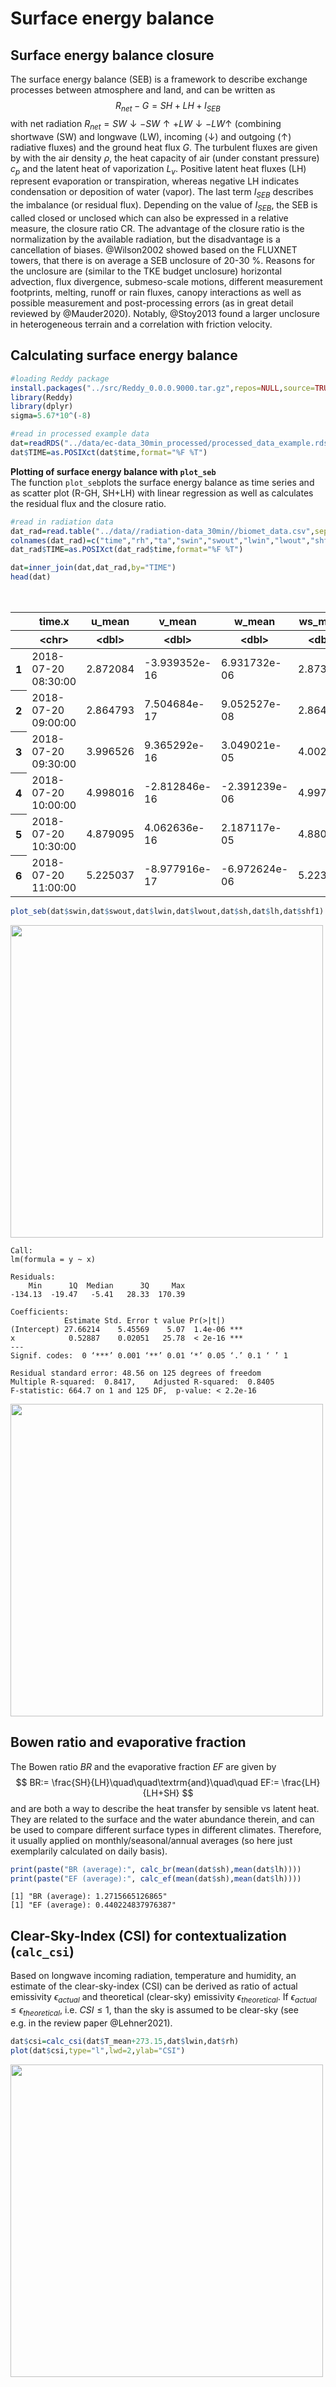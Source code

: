 # Surface energy balance

## Surface energy balance closure
The surface energy balance (SEB) is a framework to describe exchange processes between atmosphere and land, and can be written as
			$$
				R_{net} - G  = SH + LH + I_{SEB}			
			$$
with net radiation $R_{net} = SW\downarrow - SW\uparrow + LW\downarrow - LW\uparrow$ (combining shortwave (SW) and longwave (LW), incoming ($\downarrow$) and outgoing ($\uparrow$) radiative fluxes) and the ground heat flux $G$. The turbulent fluxes are given by
			\begin{align}
				SH = \rho c_p \overline{w'T'} \quad \textrm{  and  } \quad LH = \rho L_v \overline{w'q'}
			\end{align}
			with the air density $\rho$, the heat capacity of air (under constant pressure) $c_p$ and the latent heat of vaporization $L_v$.
			Positive latent heat fluxes (LH) represent evaporation or transpiration, whereas negative LH indicates condensation or deposition of water (vapor).
			The last term $I_{SEB}$ describes the imbalance (or residual flux). Depending on the value of $I_{SEB}$, the SEB is called closed or unclosed
			\begin{align}
				I_{SEB} \begin{cases}
					= 0 \rightarrow \textrm{closed} \\
					\ne 0 \rightarrow \textrm{unclosed}
				\end{cases}
			\quad \textrm{and} \quad
			CR := \frac{R_{net}-G}{SH+LH} \begin{cases}
				= 1 \rightarrow \textrm{closed} \\
				\ne 1 \rightarrow \textrm{unclosed},
			\end{cases}	
			\end{align}
			which can also be expressed in a relative measure, the closure ratio CR. The advantage of the closure ratio is the normalization by the available radiation, but the disadvantage is a cancellation of biases. @Wilson2002 showed based on the FLUXNET towers, that there is on average a SEB unclosure of 20-30 \%. Reasons for the unclosure are (similar to the TKE budget unclosure) horizontal advection, flux divergence, submeso-scale motions, different measurement footprints, melting, runoff or rain fluxes, canopy interactions as well as possible measurement and post-processing errors (as in great detail reviewed by @Mauder2020). Notably, @Stoy2013 found a larger unclosure in heterogeneous terrain and a correlation with friction velocity. 

## Calculating surface energy balance


```R
#loading Reddy package
install.packages("../src/Reddy_0.0.0.9000.tar.gz",repos=NULL,source=TRUE,quiet=TRUE)
library(Reddy)
library(dplyr)
sigma=5.67*10^(-8)

#read in processed example data
dat=readRDS("../data/ec-data_30min_processed/processed_data_example.rds")
dat$TIME=as.POSIXct(dat$time,format="%F %T")
```

**Plotting of surface energy balance with `plot_seb`** <br>
The function `plot_seb`plots the surface energy balance as time series and as scatter plot (R-GH, SH+LH) with linear regression as well as calculates the residual flux and the closure ratio.


```R
#read in radiation data
dat_rad=read.table("../data//radiation-data_30min//biomet_data.csv",sep=",",header=T)
colnames(dat_rad)=c("time","rh","ta","swin","swout","lwin","lwout","shf1","shf2")
dat_rad$TIME=as.POSIXct(dat_rad$time,format="%F %T")
```


```R
dat=inner_join(dat,dat_rad,by="TIME")
head(dat)
```


<table class="dataframe">
<caption>A data.frame: 6 × 40</caption>
<thead>
	<tr><th></th><th scope=col>time.x</th><th scope=col>u_mean</th><th scope=col>v_mean</th><th scope=col>w_mean</th><th scope=col>ws_mean</th><th scope=col>wd_mean</th><th scope=col>T_mean</th><th scope=col>h2o_mean</th><th scope=col>co2_mean</th><th scope=col>u_sd</th><th scope=col>⋯</th><th scope=col>TIME</th><th scope=col>time.y</th><th scope=col>rh</th><th scope=col>ta</th><th scope=col>swin</th><th scope=col>swout</th><th scope=col>lwin</th><th scope=col>lwout</th><th scope=col>shf1</th><th scope=col>shf2</th></tr>
	<tr><th></th><th scope=col>&lt;chr&gt;</th><th scope=col>&lt;dbl&gt;</th><th scope=col>&lt;dbl&gt;</th><th scope=col>&lt;dbl&gt;</th><th scope=col>&lt;dbl&gt;</th><th scope=col>&lt;dbl&gt;</th><th scope=col>&lt;dbl&gt;</th><th scope=col>&lt;dbl&gt;</th><th scope=col>&lt;dbl&gt;</th><th scope=col>&lt;dbl&gt;</th><th scope=col>⋯</th><th scope=col>&lt;dttm&gt;</th><th scope=col>&lt;chr&gt;</th><th scope=col>&lt;dbl&gt;</th><th scope=col>&lt;dbl&gt;</th><th scope=col>&lt;dbl&gt;</th><th scope=col>&lt;dbl&gt;</th><th scope=col>&lt;dbl&gt;</th><th scope=col>&lt;dbl&gt;</th><th scope=col>&lt;dbl&gt;</th><th scope=col>&lt;dbl&gt;</th></tr>
</thead>
<tbody>
	<tr><th scope=row>1</th><td>2018-07-20 08:30:00</td><td>2.872084</td><td>-3.939352e-16</td><td> 6.931732e-06</td><td>2.873170</td><td>-2.289284</td><td>15.86938</td><td>0.007254132</td><td>0.0006009614</td><td>1.062143</td><td>⋯</td><td>2018-07-20 08:30:00</td><td>2018-07-20 08:30:00</td><td>56.54792</td><td>16.28775</td><td>715.4410</td><td>105.7314</td><td>312.4243</td><td>458.7009</td><td>21.59691</td><td>1.682706</td></tr>
	<tr><th scope=row>2</th><td>2018-07-20 09:00:00</td><td>2.864793</td><td> 7.504684e-17</td><td> 9.052527e-08</td><td>2.864538</td><td>-2.326045</td><td>16.55190</td><td>0.007584267</td><td>0.0005978138</td><td>1.105122</td><td>⋯</td><td>2018-07-20 09:00:00</td><td>2018-07-20 09:00:00</td><td>54.34070</td><td>16.77433</td><td>756.2658</td><td>109.9171</td><td>319.3567</td><td>460.9099</td><td>26.81290</td><td>1.952374</td></tr>
	<tr><th scope=row>3</th><td>2018-07-20 09:30:00</td><td>3.996526</td><td> 9.365292e-16</td><td> 3.049021e-05</td><td>4.002522</td><td>-2.035397</td><td>17.05704</td><td>0.007472065</td><td>0.0005954894</td><td>1.409495</td><td>⋯</td><td>2018-07-20 09:30:00</td><td>2018-07-20 09:30:00</td><td>47.65451</td><td>17.40209</td><td>797.9751</td><td>112.8786</td><td>301.3082</td><td>463.2456</td><td>30.59997</td><td>2.139507</td></tr>
	<tr><th scope=row>4</th><td>2018-07-20 10:00:00</td><td>4.998016</td><td>-2.812846e-16</td><td>-2.391239e-06</td><td>4.997530</td><td>-1.977737</td><td>17.60447</td><td>0.006762097</td><td>0.0005953881</td><td>1.289326</td><td>⋯</td><td>2018-07-20 10:00:00</td><td>2018-07-20 10:00:00</td><td>36.98989</td><td>18.08719</td><td>809.7048</td><td>114.7406</td><td>295.6089</td><td>467.7517</td><td>33.01136</td><td>2.270067</td></tr>
	<tr><th scope=row>5</th><td>2018-07-20 10:30:00</td><td>4.879095</td><td> 4.062636e-16</td><td> 2.187117e-05</td><td>4.880696</td><td>-2.014489</td><td>18.08994</td><td>0.005410862</td><td>0.0005948927</td><td>1.469949</td><td>⋯</td><td>2018-07-20 10:30:00</td><td>2018-07-20 10:30:00</td><td>30.13753</td><td>18.32750</td><td>823.0150</td><td>117.3849</td><td>291.3130</td><td>469.1732</td><td>34.70869</td><td>2.299792</td></tr>
	<tr><th scope=row>6</th><td>2018-07-20 11:00:00</td><td>5.225037</td><td>-8.977916e-17</td><td>-6.972624e-06</td><td>5.223984</td><td>-2.261205</td><td>18.24207</td><td>0.004422858</td><td>0.0005954766</td><td>1.319227</td><td>⋯</td><td>2018-07-20 11:00:00</td><td>2018-07-20 11:00:00</td><td>25.45414</td><td>18.60887</td><td>827.8588</td><td>118.4659</td><td>288.2217</td><td>467.7229</td><td>34.78918</td><td>2.284315</td></tr>
</tbody>
</table>




```R
plot_seb(dat$swin,dat$swout,dat$lwin,dat$lwout,dat$sh,dat$lh,dat$shf1)
```


    
![](figures/fig_0801.png){width=500}
    


    
    Call:
    lm(formula = y ~ x)
    
    Residuals:
        Min      1Q  Median      3Q     Max 
    -134.13  -19.47   -5.41   28.33  170.39 
    
    Coefficients:
                Estimate Std. Error t value Pr(>|t|)    
    (Intercept) 27.66214    5.45569    5.07  1.4e-06 ***
    x            0.52887    0.02051   25.78  < 2e-16 ***
    ---
    Signif. codes:  0 ‘***’ 0.001 ‘**’ 0.01 ‘*’ 0.05 ‘.’ 0.1 ‘ ’ 1
    
    Residual standard error: 48.56 on 125 degrees of freedom
    Multiple R-squared:  0.8417,	Adjusted R-squared:  0.8405 
    F-statistic: 664.7 on 1 and 125 DF,  p-value: < 2.2e-16
    



    
![](figures/fig_0802.png){width=500}
    




## Bowen ratio and evaporative fraction
The Bowen ratio $BR$ and the evaporative fraction $EF$ are given by
$$
    BR:= \frac{SH}{LH}\quad\quad\textrm{and}\quad\quad EF:= \frac{LH}{LH+SH}
$$
and are both a way to describe the heat transfer by sensible vs latent heat. They are related to the surface and the water abundance therein, and can be used to compare different surface types in different climates. Therefore, it usually applied on monthly/seasonal/annual averages (so here just exemplarily calculated on daily basis).


```R
print(paste("BR (average):", calc_br(mean(dat$sh),mean(dat$lh))))
print(paste("EF (average):", calc_ef(mean(dat$sh),mean(dat$lh))))
```

    [1] "BR (average): 1.2715665126865"
    [1] "EF (average): 0.440224837976387"


## Clear-Sky-Index (CSI) for contextualization (`calc_csi`)
Based on longwave incoming radiation, temperature and humidity, an estimate of the clear-sky-index (CSI) can be derived as ratio of actual emissivity $\epsilon_{actual}$ and theoretical (clear-sky) emissivity $\epsilon_{theoretical}$. If $\epsilon_{actual} \le \epsilon_{theoretical}$, i.e. $CSI \le 1$, than the sky is assumed to be clear-sky (see e.g. in the review paper @Lehner2021).


```R
dat$csi=calc_csi(dat$T_mean+273.15,dat$lwin,dat$rh)
plot(dat$csi,type="l",lwd=2,ylab="CSI")
```


    
![](figures/fig_0803.png){width=500}
    

